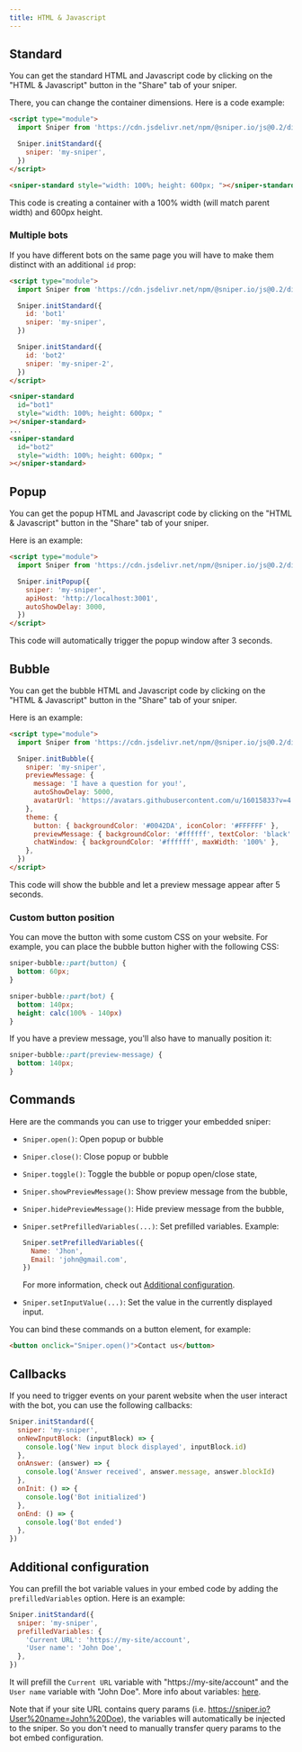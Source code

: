 ```yaml
---
title: HTML & Javascript
---
```


## Standard

You can get the standard HTML and Javascript code by clicking on the "HTML & Javascript" button in the "Share" tab of your sniper.

There, you can change the container dimensions. Here is a code example:

```html
<script type="module">
  import Sniper from 'https://cdn.jsdelivr.net/npm/@sniper.io/js@0.2/dist/web.js'

  Sniper.initStandard({
    sniper: 'my-sniper',
  })
</script>

<sniper-standard style="width: 100%; height: 600px; "></sniper-standard>
```

This code is creating a container with a 100% width (will match parent width) and 600px height.

### Multiple bots

If you have different bots on the same page you will have to make them distinct with an additional `id` prop:

```html
<script type="module">
  import Sniper from 'https://cdn.jsdelivr.net/npm/@sniper.io/js@0.2/dist/web.js'

  Sniper.initStandard({
    id: 'bot1'
    sniper: 'my-sniper',
  })

  Sniper.initStandard({
    id: 'bot2'
    sniper: 'my-sniper-2',
  })
</script>

<sniper-standard
  id="bot1"
  style="width: 100%; height: 600px; "
></sniper-standard>
...
<sniper-standard
  id="bot2"
  style="width: 100%; height: 600px; "
></sniper-standard>
```

## Popup

You can get the popup HTML and Javascript code by clicking on the "HTML & Javascript" button in the "Share" tab of your sniper.

Here is an example:

```html
<script type="module">
  import Sniper from 'https://cdn.jsdelivr.net/npm/@sniper.io/js@0.2/dist/web.js'

  Sniper.initPopup({
    sniper: 'my-sniper',
    apiHost: 'http://localhost:3001',
    autoShowDelay: 3000,
  })
</script>
```

This code will automatically trigger the popup window after 3 seconds.

## Bubble

You can get the bubble HTML and Javascript code by clicking on the "HTML & Javascript" button in the "Share" tab of your sniper.

Here is an example:

```html
<script type="module">
  import Sniper from 'https://cdn.jsdelivr.net/npm/@sniper.io/js@0.2/dist/web.js'

  Sniper.initBubble({
    sniper: 'my-sniper',
    previewMessage: {
      message: 'I have a question for you!',
      autoShowDelay: 5000,
      avatarUrl: 'https://avatars.githubusercontent.com/u/16015833?v=4',
    },
    theme: {
      button: { backgroundColor: '#0042DA', iconColor: '#FFFFFF' },
      previewMessage: { backgroundColor: '#ffffff', textColor: 'black' },
      chatWindow: { backgroundColor: '#ffffff', maxWidth: '100%' },
    },
  })
</script>
```

This code will show the bubble and let a preview message appear after 5 seconds.

### Custom button position

You can move the button with some custom CSS on your website. For example, you can place the bubble button higher with the following CSS:

```css
sniper-bubble::part(button) {
  bottom: 60px;
}

sniper-bubble::part(bot) {
  bottom: 140px;
  height: calc(100% - 140px)
}
```

If you have a preview message, you'll also have to manually position it:

```css
sniper-bubble::part(preview-message) {
  bottom: 140px;
}
```

## Commands

Here are the commands you can use to trigger your embedded sniper:

- `Sniper.open()`: Open popup or bubble
- `Sniper.close()`: Close popup or bubble
- `Sniper.toggle()`: Toggle the bubble or popup open/close state,
- `Sniper.showPreviewMessage()`: Show preview message from the bubble,
- `Sniper.hidePreviewMessage()`: Hide preview message from the bubble,
- `Sniper.setPrefilledVariables(...)`: Set prefilled variables.
  Example:

  ```js
  Sniper.setPrefilledVariables({
    Name: 'Jhon',
    Email: 'john@gmail.com',
  })
  ```

  For more information, check out [Additional configuration](#additional-configuration).

- `Sniper.setInputValue(...)`: Set the value in the currently displayed input.

You can bind these commands on a button element, for example:

```html
<button onclick="Sniper.open()">Contact us</button>
```

## Callbacks

If you need to trigger events on your parent website when the user interact with the bot, you can use the following callbacks:

```js
Sniper.initStandard({
  sniper: 'my-sniper',
  onNewInputBlock: (inputBlock) => {
    console.log('New input block displayed', inputBlock.id)
  },
  onAnswer: (answer) => {
    console.log('Answer received', answer.message, answer.blockId)
  },
  onInit: () => {
    console.log('Bot initialized')
  },
  onEnd: () => {
    console.log('Bot ended')
  },
})
```

## Additional configuration

You can prefill the bot variable values in your embed code by adding the `prefilledVariables` option. Here is an example:

```js
Sniper.initStandard({
  sniper: 'my-sniper',
  prefilledVariables: {
    'Current URL': 'https://my-site/account',
    'User name': 'John Doe',
  },
})
```

It will prefill the `Current URL` variable with "https://my-site/account" and the `User name` variable with "John Doe". More info about variables: [here](/editor/variables).

Note that if your site URL contains query params (i.e. https://sniper.io?User%20name=John%20Doe), the variables will automatically be injected to the sniper. So you don't need to manually transfer query params to the bot embed configuration.
